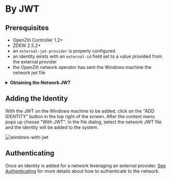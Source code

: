
# By JWT

<AboutExtAuth />

## Prerequisites
* OpenZiti Controller 1.2+
* ZDEW 2.5.2+
* an `external-jwt-provider` is properly configured
* an identity exists with an `external-id` field set to a value provided from the external provider
* the OpenZiti network operator has sent the Windows machine the network jwt file

<Details>
<summary><b>Obtaining the Network JWT</b></summary>

Adding an identity to a Windows machine that uses an external provider as the primary authentication mechanism with a JWT
requires the user or an operator to obtain a JWT ahead of time. This can be done in two different ways.
<hr/>

### Obtain the Network JWT - ZAC

Obtain a controller's network JWT using the Ziti Admin Console. From the Authentication->JWT Signers page, click on 
"Download Network JWT" located on the top right, near the "plus" icon and send the JWT to the user trying to add an
identity.

![ext-jwt-signer-basic](/img/ext-jwt-signer/zac-ext-jwt-signer-basic.png)
<hr/>

### Obtain the Network JWT - Shell

Alternatively, a request can be made to the OpenZiti controller's API to return the JWT. Make an HTTP GET to the controller's
`/network-jwts` endpoint and extract the `token` field and save this content to a JWT. Using bash, `curl` and `jq` this
might look something like:
```text
curl -s https://my.openziti.controller.local:443/network-jwts | jq -r .data[].token > my-network-jwt
```
</Details>

## Adding the Identity

With the JWT on the Windows machine to be added, click on the "ADD IDENTITY" button in the top right of the screen. 
After the context menu pops up choose "With JWT". In the file dialog, select the network JWT file and the identity will
be added to the system.

![windows-with-jwt](/img/ext-jwt-signer/windows-with-jwt.png)

## Authenticating

Once an identity is added for a network leveraging an external provider. [See Authenticating](./authenticating)
for more details about how to authenticate to the network.